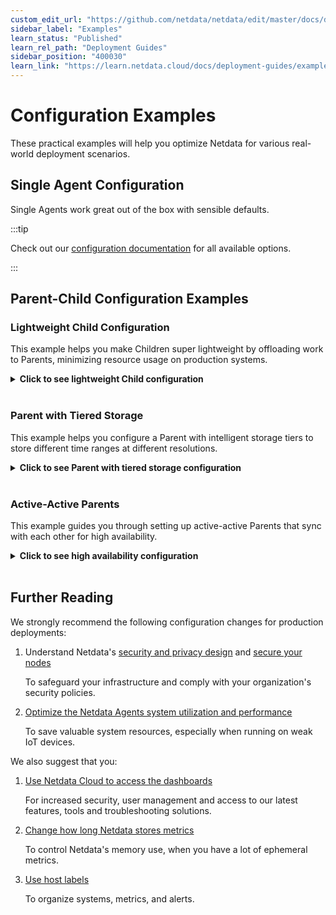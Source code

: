 ```yaml
---
custom_edit_url: "https://github.com/netdata/netdata/edit/master/docs/deployment-guides/deployment-strategies.md"
sidebar_label: "Examples"
learn_status: "Published"
learn_rel_path: "Deployment Guides"
sidebar_position: "400030"
learn_link: "https://learn.netdata.cloud/docs/deployment-guides/examples"
---
```


# Configuration Examples

These practical examples will help you optimize Netdata for various real-world deployment scenarios.

## Single Agent Configuration

Single Agents work great out of the box with sensible defaults.

:::tip

Check out our [configuration documentation](/docs/netdata-agent/configuration) for all available options.

:::

## Parent-Child Configuration Examples

### Lightweight Child Configuration

This example helps you make Children super lightweight by offloading work to Parents, minimizing resource usage on production systems.

<details>
<summary><strong>Click to see lightweight Child configuration</strong></summary><br/>

**Why minimize Child footprint?**
We don't recommend connecting Children to Cloud directly. This reduces the Netdata Agent footprint on your production systems, as some capabilities can be switched OFF for the Child and kept ON for the Parent.

**What this does:**

- Stores metrics in RAM only (zero disk I/O)
- Disables machine learning (Parent handles it)
- Disables alerts (Parent handles them)
- Keeps only 20 minutes of data locally
- Restricts dashboard to localhost only

Edit `netdata.conf` on the Child using the [edit-config](/docs/netdata-agent/configuration#locate-your-config-directory) script:

```ini
[db]
    # https://github.com/netdata/netdata/blob/master/src/database/README.md
    # none = no retention, ram = some retention in ram
    mode = ram
    # The retention in seconds.
    # This provides some tolerance to the time the child has to find a parent 
    # to transfer the data. For IoT, this can be lowered to 120.
    retention = 1200
    # The granularity of metrics, in seconds.
    # You may increase this to lower CPU resources.
    update every = 1
[ml]
    # Disable Machine Learning
    enabled = no
[health]
    # Disable Health Checks (Alerting)
    enabled = no
[web]
    # Disable remote access to the local dashboard
    bind to = localhost
[plugins]
    # Uncomment the following line to disable all external plugins on extreme IoT cases by default.
    # enable running new plugins = no
```

Edit `stream.conf` on the Child using the [edit-config](/docs/netdata-agent/configuration#locate-your-config-directory) script:

```ini
[stream]
    # Stream metrics to another Netdata
    enabled = yes
    # The IP and PORT of the parent
    destination = PARENT_IP_ADDRESS:19999
    # The shared API key, generated by uuidgen
    api key = API_KEY
```

**Perfect for:** IoT devices, containers, or any resource-constrained system.

</details><br/>

### Parent with Tiered Storage

This example helps you configure a Parent with intelligent storage tiers to store different time ranges at different resolutions.

<details>
<summary><strong>Click to see Parent with tiered storage configuration</strong></summary><br/>

This example provides configuration for multiple [tiers of metrics storage](/docs/netdata-agent/database#tiers), for 10 Children with about 2k metrics each.

**What this gives you:**

- 1-second resolution for 1 week (recent data at full detail)
- 1-minute resolution for 1 month (medium-term trends)
- 1-hour resolution for 1 year (long-term patterns)

**Resource requirements:**

- Disk space: 25GB total
- RAM usage: 3.5GB typical (2.5GB under memory pressure)

Edit `netdata.conf` on the Parent using the [edit-config](/docs/netdata-agent/configuration#locate-your-config-directory) script:

```ini
[db]
    mode = dbengine
    dbengine tier backfill = new
    storage tiers = 3
    dbengine page cache size = 1.4GiB
    # storage tier 0
    update every = 1
    dbengine tier 0 retention space = 12GiB
    # storage tier 1
    dbengine tier 1 update every iterations = 60
    dbengine tier 1 retention space = 4GiB
    # storage tier 2
    dbengine tier 2 update every iterations = 60
    dbengine tier 2 retention space = 2GiB
[ml]
    # Enabled by default
    # enabled = yes
[health]
    # Enabled by default
    # enabled = yes
[web]
    # Enabled by default
    # bind to = *
```

Edit `stream.conf` on the Parent using the [edit-config](/docs/netdata-agent/configuration#locate-your-config-directory) script:

```ini
[API_KEY]
    # Accept metrics streaming from other Agents with the specified API key
    enabled = yes
```

**Perfect for:** Central monitoring servers with enough storage for historical data.

</details><br/>

### Active-Active Parents

This example guides you through setting up active-active Parents that sync with each other for high availability.

<details>
<summary><strong>Click to see high availability configuration</strong></summary><br/>

:::info

- To set up active-active streaming between Parent 1 and Parent 2, Parent 1 needs to be instructed to stream data to Parent 2 and Parent 2 to stream data to Parent 1.

- The Child Agents need to be configured with the addresses of both Parent Agents. An Agent will only connect to one Parent at a time, falling back to the next upon failure.

:::

**Parent 1 stream.conf:**

```ini
[stream]
    # Stream metrics to another Netdata
    enabled = yes
    # The IP and PORT of Parent 2
    destination = PARENT_2_IP_ADDRESS:19999
    # This is the API key for the outgoing connection to Parent 2
    api key = API_KEY
[API_KEY]
    # Accept metrics streams from Parent 2 and Child Agents
    enabled = yes
```

**Parent 2 stream.conf:**

```ini
[stream]
    # Stream metrics to another Netdata
    enabled = yes
    # The IP and PORT of Parent 1
    destination = PARENT_1_IP_ADDRESS:19999
    api key = API_KEY
[API_KEY]
    # Accept metrics streams from Parent 1 and Child Agents
    enabled = yes
```

**Children stream.conf:**

```ini
[stream]
    # Stream metrics to another Netdata
    enabled = yes
    # The IP and PORT of the parent
    destination = PARENT_1_IP_ADDRESS:19999 PARENT_2_IP_ADDRESS:19999
    # The shared API key, generated by uuidgen
    api key = API_KEY
```

</details><br/>

## Further Reading

We strongly recommend the following configuration changes for production deployments:

1. Understand Netdata's [security and privacy design](/docs/security-and-privacy-design) and [secure your nodes](/docs/netdata-agent/configuration/securing-agents)

   To safeguard your infrastructure and comply with your organization's security policies.

2. [Optimize the Netdata Agents system utilization and performance](/docs/netdata-agent/configuration/performance-optimization)

   To save valuable system resources, especially when running on weak IoT devices.

We also suggest that you:

1. [Use Netdata Cloud to access the dashboards](/docs/netdata-cloud)

   For increased security, user management and access to our latest features, tools and troubleshooting solutions.

2. [Change how long Netdata stores metrics](/docs/netdata-agent/configuration/database#tiers)

   To control Netdata's memory use, when you have a lot of ephemeral metrics.

3. [Use host labels](/docs/netdata-agent/configuration/organize-systems-metrics-and-alerts)

   To organize systems, metrics, and alerts.
